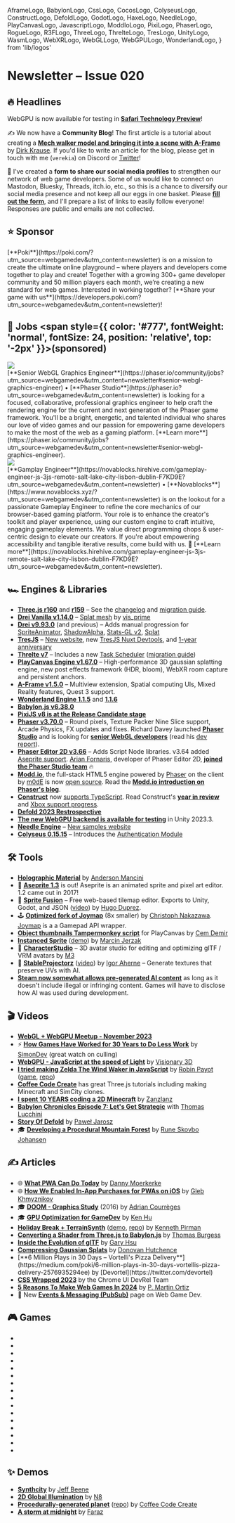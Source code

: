   AframeLogo,
  BabylonLogo,
  CssLogo,
  CocosLogo,
  ColyseusLogo,
  ConstructLogo,
  DefoldLogo,
  GodotLogo,
  HaxeLogo,
  NeedleLogo,
  PlayCanvasLogo,
  JavascriptLogo,
  ModdIoLogo,
  PixiLogo,
  PhaserLogo,
  RogueLogo,
  R3FLogo,
  ThreeLogo,
  ThrelteLogo,
  TresLogo,
  UnityLogo,
  WasmLogo,
  WebXRLogo,
  WebGLLogo,
  WebGPULogo,
  WonderlandLogo,
} from 'lib/logos'

# Newsletter – Issue 020

<SubTitleDate value="2024-01-16" />

<NoBulletListStyles />
<NewsletterStyles />

## 🔥 Headlines

<WebGPULogo /> WebGPU is now available for testing in [**Safari Technology
Preview**](https://webkit.org/blog/14879/webgpu-now-available-for-testing-in-safari-technology-preview/)!

✍️ We now have a **Community Blog**! The first article is a tutorial about creating a <AframeLogo /> [**Mech walker model and bringing it into a scene with A-Frame**](https://www.webgamedev.com/blog/blender-aframe-mech-walker) by [Dirk Krause](https://curious-electric.com/). If you'd like to write an article for the blog, please get in touch with me (`verekia`) on Discord or [Twitter](https://twitter.com/verekia)!

📝 I've created a **form to share our social media profiles** to strengthen our network of web game developers. Some of us would like to connect on Mastodon, Bluesky, Threads, itch.io, etc., so this is a chance to diversify our social media presence and not keep all our eggs in one basket. Please [**fill out the form**](https://forms.gle/8x4RB2cbFxkaBCyH8), and I'll prepare a list of links to easily follow everyone! Responses are public and emails are not collected.

## ⭐️ Sponsor

<div className="flex flex-col gap-5 mt-5">
  <div className="flex flex-col gap-5 lg:flex-row items-center">
    <div className="mx-auto w-full max-w-[140px] h-full max-h-[140px] flex items-center justify-center">
      <a
        href="https://poki.com/?utm_source=webgamedev&utm_content=newsletter"
        target="_blank"
        rel="noopener"
      >
        <PokiLogo className="w-full max-w-130" />
      </a>
    </div>
    <div>
      [**Poki**](https://poki.com/?utm_source=webgamedev&utm_content=newsletter) is on a mission to
      create the ultimate online playground – where players and developers come together to play and
      create! Together with a growing 300+ game developer community and 50 million players each
      month, we’re creating a new standard for web games. Interested in working together? [**Share
      your game with
      us**](https://developers.poki.com?utm_source=webgamedev&utm_content=newsletter)!
    </div>
  </div>
</div>

## 💼 Jobs <span style={{ color: '#777', fontWeight: 'normal', fontSize: 24, position: 'relative', top: '-2px' }}>(sponsored)</span>

<div className="flex flex-col gap-5 mt-5">
  <div className="flex flex-col gap-5 lg:flex-row items-center">
    <div className="mx-auto w-full max-w-[140px] h-full max-h-[140px] flex items-center justify-center">
      <a href="https://phaser.io?utm_source=webgamedev&utm_content=newsletter" target="_blank" rel="noopener">
        <img src="/partnerships/phaser.webp" className="max-w-[140px] rounded-lg" />
      </a>
    </div>
    <div>
      [**Senior WebGL Graphics Engineer**](https://phaser.io/community/jobs?utm_source=webgamedev&utm_content=newsletter#senior-webgl-graphics-engineer) • [**Phaser Studio**](https://phaser.io?utm_source=webgamedev&utm_content=newsletter) is looking for a focused, collaborative, professional graphics engineer to help craft the rendering engine for the current and next generation of the Phaser game framework. You'll be a bright, energetic, and talented individual who shares our love of video games and our passion for empowering game developers to make the most of the web as a gaming platform. [**Learn more**](https://phaser.io/community/jobs?utm_source=webgamedev&utm_content=newsletter#senior-webgl-graphics-engineer).
    </div>
  </div>

  <div className="flex flex-col gap-5 lg:flex-row items-center">
    <div className="mx-auto w-full max-w-[150px] h-full max-h-[150px] flex items-center justify-center">
    <a href="https://www.novablocks.xyz/?utm_source=webgamedev&utm_content=newsletter" target="_blank" rel="noopener">
      <img src="/partnerships/novablocks-character.webp" className="max-w-[140px] rounded-lg" />
      </a>
    </div>
    <div>
      [**Gamplay Engineer**](https://novablocks.hirehive.com/gameplay-engineer-js-3js-remote-salt-lake-city-lisbon-dublin-F7KD9E?utm_source=webgamedev&utm_content=newsletter) • [**Novablocks**](https://www.novablocks.xyz/?utm_source=webgamedev&utm_content=newsletter) is on the lookout for a passionate Gameplay Engineer to refine the core mechanics of our browser-based gaming platform. Your role is to enhance the creator's toolkit and player experience, using our custom engine to craft intuitive, engaging gameplay elements. We value direct programming chops & user-centric design to elevate our creators. If you're about empowering accessibility and tangible iterative results, come build with us. 🧱 [**Learn more**](https://novablocks.hirehive.com/gameplay-engineer-js-3js-remote-salt-lake-city-lisbon-dublin-F7KD9E?utm_source=webgamedev&utm_content=newsletter).
    </div>
  </div>
</div>

## 🏎 Engines & Libraries

- <ThreeLogo /> [**Three.js r160**](https://twitter.com/threejs/status/1738182616124432699) and
  [**r159**](https://twitter.com/threejs/status/1730234313512206388) – See the
  [changelog](https://github.com/mrdoob/three.js/releases) and [migration
  guide](https://github.com/mrdoob/three.js/wiki/Migration-Guide).
- <ThreeLogo /> [**Drei Vanilla v1.14.0**](https://github.com/pmndrs/drei-vanilla/releases) – [Splat
  mesh](https://github.com/pmndrs/drei-vanilla?tab=readme-ov-file#splat) by
  [vis_prime](https://twitter.com/vis_prime)
- <R3FLogo /> [**Drei v9.93.0**](https://github.com/pmndrs/drei/releases) (and previous) – Adds
  manual progression for [SpriteAnimator](https://twitter.com/netgfx/status/1743305204332736908),
  [ShadowAlpha](https://twitter.com/0xca0a/status/1738494835424694458), [Stats-GL
  v2](https://github.com/pmndrs/drei/pull/1749),
  [Splat](https://twitter.com/0xca0a/status/1731717200577282108)
- <TresLogo /> [**TresJS**](https://tresjs.org/) – [New website](https://tresjs.org/), new [TresJS
  Nuxt Devtools](https://tresjs.org/blog/tres-nuxt-devtools/), and [1-year
  anniversary](https://tresjs.org/blog/tresjs-1-year-anniversary/)
- <ThrelteLogo /> [**Threlte v7**](https://threlte.xyz/) – Includes a new [Task
  Scheduler](https://threlte.xyz/docs/learn/basics/scheduling-tasks) ([migration
  guide](https://threlte.xyz/docs/learn/advanced/migration-guides))
- <PlayCanvasLogo /> [**PlayCanvas Engine
  v1.67.0**](https://github.com/playcanvas/engine/releases/tag/v1.67.0) – High-performance 3D
  gaussian splatting engine, new post effects framework (HDR, bloom), WebXR room capture and
  persistent anchors.
- <AframeLogo /> [**A-Frame v1.5.0**](https://github.com/aframevr/aframe/releases/tag/v1.5.0) –
  Multiview extension, Spatial computing UIs, Mixed Reality features, Quest 3 support.
- <WonderlandLogo /> [**Wonderland Engine 1.1.5**](https://wonderlandengine.com/news/release-1.1.5/)
  and [**1.1.6**](https://wonderlandengine.com/news/release-1.1.6/)
- <BabylonLogo /> [**Babylon.js v6.38.0**](https://github.com/BabylonJS/Babylon.js/releases)
- <PixiLogo /> [**PixiJS v8 is at the Release Candidate
  stage**](https://github.com/pixijs/pixijs/releases)
- <PhaserLogo /> [**Phaser v3.70.0**](https://github.com/photonstorm/phaser/releases) – Round
  pixels, Texture Packer Nine Slice support, Arcade Physics, FX updates and fixes. Richard Davey
  launched [**Phaser Studio**](https://opencoreventures.com/blog/2023-12-phaser-studio-launched/)
  and is looking for [**senior WebGL
  developers**](https://phaser.io/community/jobs?utm_source=webgamedev&utm_content=newsletter#senior-webgl-graphics-engineer)
  (read his [dev report](https://www.patreon.com/posts/phaser-in-2024-94882498)).
- <PhaserLogo /> [**Phaser Editor 2D
  v3.66**](https://phaser.io/news/2024/01/phaser-editor-v366-released) – Adds Script Node libraries.
  v3.64 added [Aseprite
  support](https://phasereditor2d.com/blog/2023/11/phaser-editor-2d-v3640-released-boosting-sprite-animations-hi-aseprite).
  [Arian Fornaris](https://twitter.com/boniatillo_com), developer of Phaser Editor 2D, [**joined the
  Phaser Studio team**](https://www.patreon.com/posts/arian-fornaris-95868577) 🔥
- <ModdIoLogo /> [**Modd.io**](https://www.modd.io/), the full-stack HTML5 engine powered
  by <PhaserLogo /> [Phaser](https://phaser.io/) on the client by
  [m0dE](https://twitter.com/bboym0dE) is now [open source](https://github.com/moddio/moddio2). Read
  the [**Modd.io introduction on Phaser's
  blog**](https://phaser.io/news/2024/01/collaborative-multiplayer-editor).
- <ConstructLogo /> [**Construct**](https://www.construct.net/en) now [supports
  TypeScript](https://www.construct.net/en/blogs/construct-official-blog-1/construct-supports-typescript-1872).
  Read Construct's [**year in
  review**](https://www.construct.net/en/blogs/construct-official-blog-1/construct-2023-year-review-1874)
  and [Xbox support
  progress](https://www.construct.net/en/blogs/ashleys-blog-2/construct-xbox-support-1873).
- <DefoldLogo /> [**Defold 2023
  Restrospective**](https://defold.com/2024/01/04/Defold-in-2023-A-Retrospective/)
- <UnityLogo /> [**The new WebGPU backend is available for
  testing**](https://forum.unity.com/threads/early-access-to-the-new-webgpu-backend-in-unity-2023-3.1516621/)
  in Unity 2023.3.
- <NeedleLogo /> [**Needle Engine**](https://needle.tools/) – [New samples
  website](https://engine.needle.tools/samples)
- <ColyseusLogo /> [**Colyseus 0.15.15**](https://github.com/colyseus/colyseus/releases) –
  Introduces the [Authentication Module](https://docs.colyseus.io/authentication/module/)

## 🛠 Tools

- <ThreeLogo /> [**Holographic Material**](https://threejs-holographic-material.vercel.app/) by
  [Anderson Mancini](https://andersonmancini.dev/)
- 🎨 [**Aseprite 1.3**](https://blog.aseprite.org/2023/11/27/aseprite-v13/) is out! Aseprite is an animated sprite and pixel art editor. 1.2 came out in 2017!
- 🎨 [**Sprite Fusion**](https://www.spritefusion.com/) – Free web-based tilemap editor. Exports to Unity, Godot, and JSON ([video](https://twitter.com/HugoDuprez/status/1745114947233681477)) by [Hugo Duprez](https://twitter.com/HugoDuprez).
- 🕹 [**Optimized fork of Joymap**](https://github.com/cpojer/joymap) (8x smaller) by [Christoph Nakazawa](https://twitter.com/cpojer). [Joymap](https://github.com/diegodoumecq/joymap) is a a Gamepad API wrapper.
- <PlayCanvasLogo /> [**Object thumbnails Tampermonkey
  script**](https://www.youtube.com/watch?v=FIRnQhGauRc) for PlayCanvas by [Cem
  Demir](https://twitter.com/cemdemir)
- <ThreeLogo /> [**Instanced
  Sprite**](https://three-kit.vercel.app/instancedsprite/01-instanced-sprite-mesh/)
  ([demo](https://threlte-35fey9gwu-threlte.vercel.app/examples/extras/animated-instanced-sprite))
  by [Marcin Jerzak](https://twitter.com/jerzakm)
- 🧍 [**CharacterStudio**](https://github.com/m3-org/CharacterStudio) – 3D avatar studio for editing and optimizing glTF / VRM avatars by [M3](https://m3org.com/)
- 🦾 [**StableProjectorz**](https://stableprojectorz.com/) ([video](https://www.youtube.com/watch?v=IXQg0ITHjtw)) by [Igor Aherne](https://www.youtube.com/c/igoraherne) – Generate textures that preserve UVs with AI.
- [**Steam now somewhat allows pre-generated AI content**](https://steamcommunity.com/groups/steamworks/announcements/detail/3862463747997849619) as long as it doesn't include illegal or infringing content. Games will have to disclose how AI was used during development.

## 🎬 Videos

- <WebGLLogo /> <WebGPULogo /> [**WebGL + WebGPU Meetup - November
  2023**](https://www.youtube.com/watch?v=E8Dc8wp5Cnw)
- ⚡️ [**How Games Have Worked for 30 Years to Do Less Work**](https://www.youtube.com/watch?v=CHYxjpYep_M) by [SimonDev](https://www.youtube.com/@simondev758) (great watch on culling)
- <WebGPULogo /> [**WebGPU - JavaScript at the speed of
  Light**](https://www.youtube.com/watch?v=oAwlk0j5RUM) by [Visionary
  3D](https://www.youtube.com/@3dvisionary)
- <ThreeLogo /> [**I tried making Zelda The Wind Waker in
  JavaScript**](https://www.youtube.com/watch?v=IyAOCwUWkNE) by [Robin
  Payot](https://twitter.com/RobinPayot) ([game](https://wind-waker-js.vercel.app/),
  [repo](https://github.com/Robpayot/zelda-project-public))
- <ThreeLogo /> [**Coffee Code Create**](https://www.youtube.com/@coffeecodecreate) has great
  Three.js tutorials including making Minecraft and SimCity clones.
- <HaxeLogo /> [**I spent 10 YEARS coding a 2D
  Minecraft**](https://www.youtube.com/watch?v=qQrlXMSbFGI) by
  [Zanzlanz](https://twitter.com/Zanzlanz)
- <BabylonLogo /> [**Babylon Chronicles Episode 7: Let's Get
  Strategic**](https://www.youtube.com/watch?v=nZaa0oM5XoI) with [Thomas
  Lucchini](https://twitter.com/thomlucc)
- <DefoldLogo /> [**Story Of Defold**](https://www.youtube.com/watch?v=jvXXYLCe4Zc) by [Paweł
  Jarosz](https://twitter.com/pawel_developer)
- 🎓 [**Developing a Procedural Mountain Forest**](https://www.youtube.com/watch?v=VxMwggFQRQM) by [Rune Skovbo Johansen](https://twitter.com/runevision)

## ✍️ Articles

- 🌐 [**What PWA Can Do Today**](https://whatpwacando.today/) by [Danny Moerkerke](https://www.dannymoerkerke.com/)
- 🌐 [**How We Enabled In-App Purchases for PWAs on iOS**](https://blog.pwabuilder.com/posts/you-won't-believe-how-we-enabled-in-app-purchases-for-pwas-on-ios/) by [Gleb Khmyznikov](https://twitter.com/khmyznikov)
- 🎓 [**DOOM - Graphics Study**](https://www.adriancourreges.com/blog/2016/09/09/doom-2016-graphics-study/) (2016) by [Adrian Courrèges](https://www.adriancourreges.com/)
- 🎓 [**GPU Optimization for GameDev**](https://gist.github.com/silvesthu/505cf0cbf284bb4b971f6834b8fec93d) by [Ken Hu](https://github.com/silvesthu)
- <R3FLogo /> [**Holiday Break +
  TerrainSynth**](https://kenny.wtf/posts/holiday-break-and-terrain-synth-updates/)
  ([demo](https://terrain-synth.kenny.wtf/), [repo](https://github.com/kenjinp/terrain-synth)) by
  [Kenneth Pirman](https://kenny.wtf/)
- <BabylonLogo /> [**Converting a Shader from Three.js to
  Babylon.js**](https://thomasburgess.dev/Dev+Log/Converting+a+Shader+from+Three.js+to+Babylon.js)
  by [Thomas Burgess](https://twitter.com/JThomasBurgess)
- <BabylonLogo /> [**Inside the Evolution of
  glTF**](https://babylonjs.medium.com/inside-the-evolution-of-gltf-microsoft-babylon-js-collaboration-with-the-khronos-group-c78fda212b7e)
  by [Gary Hsu](https://twitter.com/bghgary)
- <PlayCanvasLogo /> [**Compressing Gaussian
  Splats**](https://blog.playcanvas.com/compressing-gaussian-splats/) by [Donovan
  Hutchence](https://twitter.com/slimbuck7)
- <PlayCanvasLogo />
  <PokiIcon className="size-5 inline-block mx-0.5" /> [**6 Million Plays in 30 Days – Vortelli's
  Pizza
  Delivery**](https://medium.com/poki/6-million-plays-in-30-days-vortellis-pizza-delivery-2576935294ee)
  by [Devortel](https://twitter.com/devortel)
- <CssLogo /> [**CSS Wrapped 2023**](https://developer.chrome.com/blog/css-wrapped-2023) by the
  Chrome UI DevRel Team
- <RogueLogo /> [**5 Reasons To Make Web Games In
  2024**](https://rogueengine.io/blog/5-reasons-to-make-web-games-in-2024) by [P. Martin
  Ortiz](https://twitter.com/BeardScript)
- 📨 New [**Events & Messaging (PubSub)**](https://www.webgamedev.com/code-architecture/events-messaging) page on Web Game Dev.

## 🎮 Games

- <GameRelease
    title="SimplyUp.io"
    url="https://poki.com/en/g/simplyupio"
    developer="Elanra Studios"
    developerUrl="https://elanrastudios.com/"
    description="A multiplayer parkour game"
    EngineIcon={PlayCanvasLogo}
  />
- <GameRelease
    title="Cozy Room Design"
    url="https://poki.com/en/g/cozy-room-design"
    developer="ARF Games"
    developerUrl="https://twitter.com/arfgames"
    description="A cute house decoration game"
    EngineIcon={ConstructLogo}
  />
- <GameRelease
    title="Crazy Bikes"
    url="https://poki.com/en/g/crazy-bikes"
    developer="No Pressure Studios"
    developerUrl="https://www.nopressurestudios.com/"
    description="A motorbike game where you perform tricks in a playground"
    EngineIcon={PlayCanvasLogo}
  />
- <GameRelease
    title="Flip Bros"
    url="https://poki.com/en/g/flip-bros"
    developer="Gametornado"
    developerUrl="https://gametornado.com/"
    description="Take down your enemies by launching yourself at them"
    EngineIcon={ConstructLogo}
  />
- <GameRelease
    title="Level Devil"
    url="https://poki.com/en/g/level-devil"
    developer="Unept"
    developerUrl="https://twitter.com/Unept"
    description="A platformer with levels full of traps"
    EngineIcon={HaxeLogo}
  />
- <GameRelease
    title="Cryzen"
    url="https://webgamer.io/en/g/cryzen-io"
    description="A counter-Strike-like FPS"
    EngineIcon={ThreeLogo}
  />
- <GameRelease
    title="Starblast"
    url="https://webgamer.io/en/g/starblast"
    developer="Neuronality"
    developerUrl="https://neuronality.com/"
    EngineIcon={ThreeLogo}
    description="A multiplayer spaceship shooting game"
  />
- <GameRelease
    title="Pipedown"
    url="https://webgamer.io/en/g/pipedown"
    developer="Nik Lever"
    developerUrl="https://twitter.com/NikLever"
    EngineIcon={ThreeLogo}
    description="Solve 3D puzzles by connecting pipes"
  />
- <GameRelease
    title="Conq.io"
    url="https://webgamer.io/en/g/conq-io"
    developer="Modd.io"
    developerUrl="https://www.modd.io/"
    description="A hexagonal tile-based strategy game"
    EngineIcon={GodotLogo}
  />
- <GameRelease
    title="Robocalypse"
    url="https://webgamer.io/en/g/robocalypse"
    developer="Weavers Games"
    developerUrl="https://www.weaversgames.com/"
    description="An adventure game of a robot in an apocalyptic world"
    EngineIcon={BabylonLogo}
  />
- <GameRelease
    title="Mine Blocks"
    url="https://webgamer.io/en/g/mine-blocks"
    developer="Zanzlanz"
    developerUrl="https://twitter.com/Zanzlanz"
    description="A 2D Minecraft-like game"
    EngineIcon={HaxeLogo}
  />
- <GameRelease
    title="Acura: Beat That"
    url="https://playbeatthat.acura.com/"
    developer="Active Theory"
    developerUrl="https://activetheory.net/"
    description="A promotional racing game for Acura"
    EngineIcon={ThreeLogo}
  />
- <GameRelease
    title="Athena Crisis"
    url="https://athenacrisis.com/"
    developer="Nakazawa Tech"
    developerUrl="https://nkzw.tech/"
    description="Modern retro turn-based strategy game now in early access"
    EngineIcon={CssLogo}
  />
- <GameRelease
    title="The Great Gift Hunt"
    url="https://thegreatgifthunt.com/"
    developer="Piotr Obidowski"
    developerUrl="https://twitter.com/pobidowski"
    description="Help Santa find gifts and beat up some zombies"
    EngineIcon={R3FLogo}
  />
- <GameRelease
    title="Seeds of Gomorrah"
    url="https://elzach.itch.io/seeds-of-gomorrah"
    developer="No Artist Available"
    developerUrl="https://twitter.com/NoArtistLeft"
    description="Vampire Survivors-inspired FPS made for a 7-day game jam"
    EngineIcon={NeedleLogo}
  />
- <GameRelease
    title="Reckless Chess"
    url="https://www.recklesschess.com/"
    developer="Weavers Games"
    developerUrl="https://www.weaversgames.com/"
    description="Chess game with a dice roll mechanic twist"
    EngineIcon={JavascriptLogo}
  />

## ✨ Demos

- <ThreeLogo /> [**Synthcity**](https://jeff-beene.com/synthcity/) by [Jeff
  Beene](https://jeff-beene.com/)
- <ThreeLogo /> [**2D Global Illumination**](https://n8python.github.io/2dgi/) by
  [N8](https://twitter.com/N8Programs)
- <ThreeLogo /> [**Procedurally-generated
  planet**](https://dgreenheck.github.io/threejs-procedural-planets/)
  ([repo](https://github.com/dgreenheck/threejs-procedural-planets)) by [Coffee Code
  Create](https://www.youtube.com/@coffeecodecreate)
- <R3FLogo /> [**A storm at midnight**](https://7ffjx5-3000.csb.app/) by
  [Faraz](https://twitter.com/CantBeFaraz)

<NewsletterFooter tweetId="WILL_BE_UPDATED_IN_A_MINUTE" />
